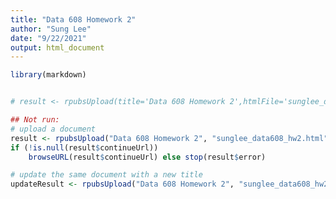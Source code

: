 ```yaml
---
title: "Data 608 Homework 2"
author: "Sung Lee"
date: "9/22/2021"
output: html_document
---
```



```r
library(markdown)


# result <- rpubsUpload(title='Data 608 Homework 2',htmlFile='sunglee_data608_hw2.html',method=getOption('rpubs.upload.method','auto'))

## Not run: 
# upload a document
result <- rpubsUpload("Data 608 Homework 2", "sunglee_data608_hw2.html")
if (!is.null(result$continueUrl)) 
    browseURL(result$continueUrl) else stop(result$error)

# update the same document with a new title
updateResult <- rpubsUpload("Data 608 Homework 2", "sunglee_data608_hw2.html", result$id)


```